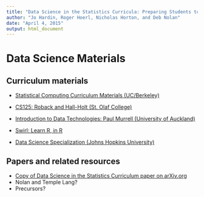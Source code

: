 ```yaml
---
title: "Data Science in the Statistics Curricula: Preparing Students to 'Think with Data'"
author: "Jo Hardin, Roger Hoerl, Nicholas Horton, and Deb Nolan"
date: "April 4, 2015"
output: html_document
---
```



# Data Science Materials



## Curriculum materials
  
  * [Statistical Computing Curriculum Materials (UC/Berkeley)](http://www.stat.berkeley.edu/~statcur)
    
 
  * [CS125: Roback and Hall-Holt (St. Olaf College)](http://www.cs.stolaf.edu/wiki/index.php/CS125_F13)  
  * [Introduction to Data Technologies: Paul Murrell (University of Auckland)](https://www.stat.auckland.ac.nz/~paul/ItDT)  
  * [Swirl: Learn R, in R](http://swirlstats.com)
  * [Data Science Specialization (Johns Hopkins University)](https://www.coursera.org/specialization/jhudatascience/1)

## Papers and related resources
  
  * [Copy of Data Science in the Statistics Curriculum paper on arXiv.org](http://arxiv.org/abs/1410.3127)
  * Nolan and Temple Lang?
  * Precursors?
 
  